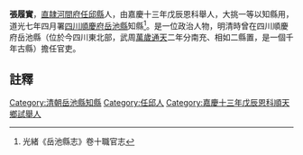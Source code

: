 {{明清人物信息框
| 姓名 =張履實
| 最高職務 = [[四川|四川]][[岳池縣|岳池縣]][[知縣|知縣]]
| 國家 = 大清
| 籍貫 = [[直隷|直隷]][[河間府|河間府]][[任邱縣|任邱縣]]
| 字號 =
| 出生日期 = ？年？月？日
| 逝世日期 = ？年？月？日
| 墓葬 = 
| 配偶 =  
| 親屬 = 曾祖、祖、父，母
| 出身 =舉人大挑一等以知縣用 
| 著作 =  
*
}}
'''張履實'''{{BD|？年||？年||}}，[[直隷|直隷]][[河間府|河間府]][[任邱縣|任邱縣]]人，由嘉慶十三年戊辰恩科舉人，大挑一等以知縣用，道光七年四月署[[四川|四川]][[順慶府|順慶府]][[岳池縣|岳池縣]]知縣<ref>光緒《岳池縣志》卷十職官志</ref>。是一位政治人物，明清時曾在四川順慶府岳池縣（位於今四川東北部，武周[[萬歲通天|萬歲通天]]二年分南充、相如二縣置，是一個千年古縣）擔任官吏。
==註釋==
{{reflist}}
{{清朝人物小作品}}
[[Category:清朝岳池縣知縣|Category:清朝岳池縣知縣]]
[[Category:任邱人|Category:任邱人]]
[[Category:嘉慶十三年戊辰恩科順天鄉試舉人|Category:嘉慶十三年戊辰恩科順天鄉試舉人]]